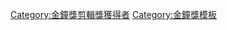 {{Navbox with columns
|bodyclass=hlist

|name    = 金鐘獎剪輯獎
|titlestyle = background: yellow
|title   = '''電視[[金鐘獎]]剪輯獎'''
|groupstyle = background: #dcb28c
|group1 = 1980年代
|list1 =  
*1980 [[張照堂]]
*1981 段兆偉
*1982 林啟進
*1983 高惠宗
*1984 丁文龍
*<br />1985 奕芮
*1986 游銀山
*1987 陳林訓
*1988 周樣樑
*1989 嚴莉美
|group2 = 1990年代
|list2 =  
*1990 鄧文斌
*1991 游銀山
*1992 陳林訓
*1993 楊婷婷
*<br />1995 趙雄成
*1997 鄭錦棠
*1999 吳寶玉
|group3 = 2000年代
|list3 = 
*2000 [[杜敏綺]]
*2001 吳寶玉
*2002 喬慧中
*2003 [[陳曉東 (剪接師)|陳曉東]]、雷震卿
*2004 吳寶玉
*<br />2005 杜敏綺
*2006 史筱筠、李國華
*2007 廖慶松、蕭汝冠
*2008 [[陳慧翎]]
*2009 蘇佩儀
|group4 = 2010年代
|list4 = 
{{Navbox
|bodyclass=hlist
|child
|groupstyle = background: #dcb28c;
|list1 =
*2010 林姿嫺
*2011 張亨如、盧元奇、黃冠鈞
*2012 [[陳曉東 (剪接師)|陳曉東]]、鄭志良、江依庭
*2013  高鳴晟
*2014 陳博文、李宜珊 
*<br />2015 粘瓈文、林欣民 
*2016 李俊宏 
*2017 李俊宏
*2018 林泰瑋
|group2 = 戲劇類
|list2  = 
*2019 吳姿瑩
|group3 = 節目類
|list3  = 
*2019 洪瑞憶
}}
|group5 = 2020年代
|list5 =  
{{Navbox
|bodyclass=hlist
|child
|groupstyle = background: #dcb28c;
|group2 = 戲劇類
|list2  = 
*2020 林政宏
*2021 姜敘佩
|group3 = 節目類
|list3  = 
*2020 滕兆鏘
*2021 洪瑞憶、許聰仁
}}

|belowstyle =
|below =2019年起分設


}}
<noinclude>
[[Category:金鐘獎剪輯獎獲得者‎‎]]
[[Category:金鐘獎模板]]
</noinclude>